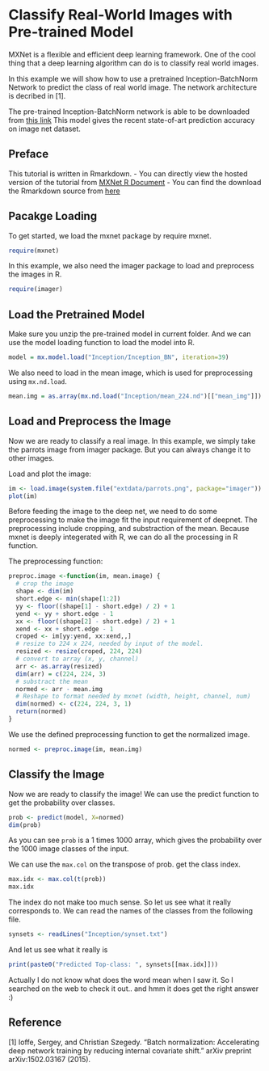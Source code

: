 Classify Real-World Images with Pre-trained Model
=================================================
MXNet is a flexible and efficient deep learning framework. One of the cool thing that a deep learning
algorithm can do is to classify real world images.

In this example we will show how to use a pretrained Inception-BatchNorm Network to predict the class of
real world image. The network architecture is decribed in [1].

The pre-trained Inception-BatchNorm network is able to be downloaded from [this link](http://webdocs.cs.ualberta.ca/~bx3/data/Inception.zip)
This model gives the recent state-of-art prediction accuracy on image net dataset.

Preface
-------
This tutorial is written in Rmarkdown.
- You can directly view the hosted version of the tutorial from [MXNet R Document](http://mxnet.readthedocs.org/en/latest/R-package/classifyRealImageWithPretrainedModel.html)
- You can find the download the Rmarkdown source from [here](https://github.com/dmlc/mxnet/blob/master/R-package/vignettes/classifyRealImageWithPretrainedModel.Rmd)

Pacakge Loading
---------------
To get started, we load the mxnet package by require mxnet.
```r
require(mxnet)
```

In this example, we also need the imager package to load and preprocess the images in R.

```r
require(imager)
```

Load the Pretrained Model
-------------------------
Make sure you unzip the pre-trained model in current folder. And we can use the model
loading function to load the model into R.

```r
model = mx.model.load("Inception/Inception_BN", iteration=39)
```

We also need to load in the mean image, which is used for preprocessing using ```mx.nd.load```.

```r
mean.img = as.array(mx.nd.load("Inception/mean_224.nd")[["mean_img"]])
```

Load and Preprocess the Image
-----------------------------
Now we are ready to classify a real image. In this example, we simply take the parrots image
from imager package. But you can always change it to other images.

Load and plot the image:

```r
im <- load.image(system.file("extdata/parrots.png", package="imager"))
plot(im)
```

Before feeding the image to the deep net, we need to do some preprocessing
to make the image fit the input requirement of deepnet. The preprocessing
include cropping, and substraction of the mean.
Because mxnet is deeply integerated with R, we can do all the processing in R function.

The preprocessing function:

```r
preproc.image <-function(im, mean.image) {
  # crop the image
  shape <- dim(im)
  short.edge <- min(shape[1:2])
  yy <- floor((shape[1] - short.edge) / 2) + 1
  yend <- yy + short.edge - 1
  xx <- floor((shape[2] - short.edge) / 2) + 1
  xend <- xx + short.edge - 1
  croped <- im[yy:yend, xx:xend,,]
  # resize to 224 x 224, needed by input of the model.
  resized <- resize(croped, 224, 224)
  # convert to array (x, y, channel)
  arr <- as.array(resized)
  dim(arr) = c(224, 224, 3)
  # substract the mean
  normed <- arr - mean.img
  # Reshape to format needed by mxnet (width, height, channel, num)
  dim(normed) <- c(224, 224, 3, 1)
  return(normed)
}
```

We use the defined preprocessing function to get the normalized image.

```r
normed <- preproc.image(im, mean.img)
```

Classify the Image
------------------
Now we are ready to classify the image! We can use the predict function
to get the probability over classes.

```r
prob <- predict(model, X=normed)
dim(prob)
```

As you can see ```prob``` is a 1 times 1000 array, which gives the probability
over the 1000 image classes of the input.

We can use the ```max.col``` on the transpose of prob. get the class index.
```r
max.idx <- max.col(t(prob))
max.idx
```

The index do not make too much sense. So let us see what it really corresponds to.
We can read the names of the classes from the following file.

```r
synsets <- readLines("Inception/synset.txt")
```

And let us see what it really is

```r
print(paste0("Predicted Top-class: ", synsets[[max.idx]]))
```

Actually I do not know what does the word mean when I saw it.
So I searched on the web to check it out.. and hmm it does get the right answer :)

Reference
---------
[1] Ioffe, Sergey, and Christian Szegedy. "Batch normalization: Accelerating deep network training by reducing internal covariate shift." arXiv preprint arXiv:1502.03167 (2015).
